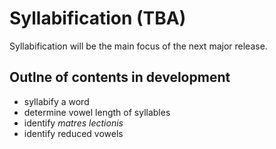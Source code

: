 # Syllabification  (TBA)


::: {.callout-caution title="Content TBA"}
Syllabification will be the main focus of the next major release.
:::

## Outlne of contents in development

- syllabify a word
- determine vowel length of syllables
- identify *matres lectionis*
- identify reduced vowels
